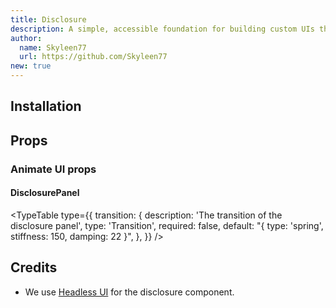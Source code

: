 ```yaml
---
title: Disclosure
description: A simple, accessible foundation for building custom UIs that show and hide content, like togglable accordion panels.
author:
  name: Skyleen77
  url: https://github.com/Skyleen77
new: true
---
```


<ComponentPreview name="headless-disclosure-demo" />

## Installation

<ComponentInstallation name="headless-disclosure" />

## Props

<div className="flex flex-row gap-x-3">
  <ExternalLink href="https://headlessui.com/react/disclosure" text="Docs" />
  <ExternalLink
    href="https://headlessui.com/react/disclosure#component-api"
    text="API Reference"
  />
</div>

### Animate UI props

#### DisclosurePanel

<TypeTable
  type={{
    transition: {
      description: 'The transition of the disclosure panel',
      type: 'Transition',
      required: false,
      default: "{ type: 'spring', stiffness: 150, damping: 22 }",
    },
  }}
/>

## Credits

- We use [Headless UI](https://headlessui.com/react/disclosure) for the disclosure component.
